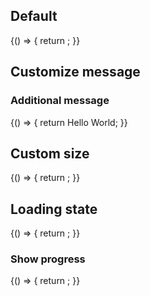 
<Meta title="Design system/StyledDropzone" component={StyledDropzone} />

## Default

<Canvas>
  <Story name="Default">
    {() => {
      return <StyledDropzone onSuccess={console.log} />;
    }}
  </Story>
</Canvas>

## Customize message

### Additional message

<Canvas>
  <Story name="Additional Message">
    {() => {
      return <StyledDropzone onSuccess={console.log}>Hello World</StyledDropzone>;
    }}
  </Story>
</Canvas>

## Custom size

<Canvas>
  <Story name="Custom Size">
    {() => {
      return <StyledDropzone onSuccess={console.log} size={150} />;
    }}
  </Story>
</Canvas>

## Loading state

<Canvas>
  <Story name="Loading State">
    {() => {
      return <StyledDropzone onSuccess={console.log} size={150} isLoading />;
    }}
  </Story>
</Canvas>

### Show progress

<Canvas>
  <Story name="Show Progress">
    {() => {
      return <StyledDropzone onSuccess={console.log} isLoading loadingProgress={100} />;
    }}
  </Story>
</Canvas>
